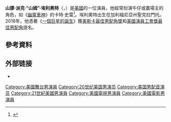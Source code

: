 {{noteTA
|T=zh-cn:山姆·埃利奥特;zh-hans:山姆·埃利奥特;zh-hant:山姆·埃利奧特;zh-tw:山姆·艾略特;zh-hk:森·艾略特;
|G1=Show
|G2=Movie
|1=zh-cn:塞缪尔;zh-hans:塞缪尔;zh-hant:塞繆爾;zh-tw:山繆;zh-hk:森姆;
|2=zh-cn:山姆;zh-hans:山姆;zh-tw:山姆;zh-hk:森;
|3=zh-cn:埃利奥特;zh-hant:埃利奥特;zh-hant:埃利奧特;zh-tw:艾略特;zh-hk:艾略特;
}}
{{Infobox person
| image                   = TIFF 2018 Samuel Elliott (44592132581) (cropped).jpg
| caption                 = 
| birth_name              = Samuel Pack Elliott
| birth_date              = {{birth date and age|mf=yes|1944|8|9}}
| birth_place             = 美國[[加州|加州]][[薩克拉門托|薩克拉門托]]
| nationality             = {{USA}}
| othername               = 
| education               = {{tsl|en|Clark College|克拉克學院}}
| alma_mater              = 
| occupation              = [[演員|演員]]
| years_active            = 1968年至今
| spouse                  = {{marriage|{{tsl|en|Katharine Ross|嘉芙蓮·羅斯}}|1984}}
| children                 = 1
}}
'''山謬·派克·“山姆”·埃利奥特'''（{{lang-en|Samuel Pack "Sam" Elliott}}，{{bd|1944年|8月9日||}}）是[[美國|美國]]的一位演員，他經常扮演牛仔或農場主的角色，如《[[幽靈車神|幽靈車神]]》的卡特·史雷<ref name=Slate-HollywoodOldWest-2015>{{cite news|last1=Harris|first1=Aisha|title=Sam Elliott On Being the Hollywood Embodiment of the Old West|url=https://www.youtube.com/watch?v=VA8bG0h1SXA|accessdate=23 August 2015|work=[[Slate_(magazine)|Slate]]|date=2 February 2015|archive-date=2016-03-14|archive-url=https://web.archive.org/web/20160314111025/https://www.youtube.com/watch?v=VA8bG0h1SXA|dead-url=no}}</ref>。埃利奧特出生在加利福尼亞州聖克拉門托。2018年，他憑著《[[一個巨星的誕生|一個巨星的誕生]]》獲[[奥斯卡最佳男配角獎|奥斯卡最佳男配角獎]]和[[美國演員工會獎最佳男配角|美國演員工會獎最佳男配角]]提名。

==參考資料==
{{Reflist}}

== 外部链接 ==
{{commons|Sam Elliott}}
* {{IMDb name|385}}
{{国家评论协会最佳男配角}}
{{Authority control}}

{{DEFAULTSORT:Elliott, Sam}}
[[Category:美國舞台男演員|Category:美國舞台男演員]]
[[Category:20世纪美国男演员|Category:20世纪美国男演员]]
[[Category:美国男配音演员|Category:美国男配音演员]]
[[Category:21世紀美國男演員|Category:21世紀美國男演員]]
[[Category:美國電視男演員|Category:美國電視男演員]]
[[Category:美國電影男演員|Category:美國電影男演員]]